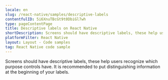 ```yaml
---
locale: en
slug: /react-native/samples/descriptive-labels
contentfulID: 5i6XnuTBcGt9t0DbiGl7wh
type: pageContentPage
title: Descriptive labels on React Native
shortDescription: Screens should have descriptive labels, these help users recognize which purpose controls have.
platformFilter: React Native
layout: Layout - Code samples
tag: React Native code sample
---
```


Screens should have descriptive labels, these help users recognize which purpose controls have. It is recommended to put distinguishing information at the beginning of your labels.

<CodeSample id="screen-labels" locale="en" platform="react native"/>